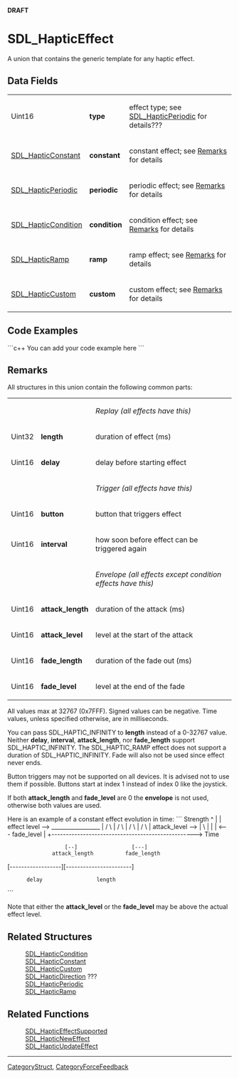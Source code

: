 <!-- pragma section-numbers off -->
<!-- pragma camelcase off -->
'''DRAFT'''

= SDL_HapticEffect =
A union that contains the generic template for any haptic effect.


== Data Fields ==
{|
|Uint16
|'''type'''
|effect type; see [[SDL_HapticPeriodic]] for details???
|-
|[[SDL_HapticConstant]]
|'''constant'''
|constant effect; see [[#Remarks|Remarks]] for details
|-
|[[SDL_HapticPeriodic]]
|'''periodic'''
|periodic effect; see [[#Remarks|Remarks]] for details
|-
|[[SDL_HapticCondition]]
|'''condition'''
|condition effect; see [[#Remarks|Remarks]] for details
|-
|[[SDL_HapticRamp]]
|'''ramp'''
|ramp effect; see [[#Remarks|Remarks]] for details
|-
|[[SDL_HapticCustom]]
|'''custom'''
|custom effect; see [[#Remarks|Remarks]] for details
|}

== Code Examples ==
```c++
You can add your code example here
```

== Remarks ==
All structures in this union contain the following common parts:

{|
|
|
|''Replay (all effects have this)''
|-
|Uint32
|'''length'''
|duration of effect (ms)
|-
|Uint16
|'''delay'''
|delay before starting effect
|-
|
|
|''Trigger (all effects have this)''
|-
|Uint16
|'''button'''
|button that triggers effect
|-
|Uint16
|'''interval'''
|how soon before effect can be triggered again
|-
|
|
|''Envelope (all effects except condition effects have this)''
|-
|Uint16
|'''attack_length'''
|duration of the attack (ms)
|-
|Uint16
|'''attack_level'''
|level at the start of the attack
|-
|Uint16
|'''fade_length'''
|duration of the fade out (ms)
|-
|Uint16
|'''fade_level'''
|level at the end of the fade
|}

All values max at 32767 (0x7FFF).  Signed values can be negative.  Time values, unless specified otherwise, are in milliseconds.

You can pass SDL_HAPTIC_INFINITY to '''length''' instead of a 0-32767 value.  Neither '''delay''', '''interval''', '''attack_length''', nor '''fade_length''' support SDL_HAPTIC_INFINITY.
The SDL_HAPTIC_RAMP effect does not support a duration of SDL_HAPTIC_INFINITY.  
Fade will also not be used since effect never ends.

<!-- Ramp sentence combined into this paragraph, separate in header.  The last sentence about Fade (from line 698 version f3c34d321289 SDL_haptic.h) is awkward and potentially confusing.  How could it be revised to make it more clear? --> 

Button triggers may not be supported on all devices.  It is advised not to use them if possible.  Buttons start at index 1 instead of index 0 like the joystick.  
<!-- Does this mean that the joystick itself is index 0 and the buttons are index >=1? -->

If both '''attack_length''' and '''fade_level''' are 0 the '''envelope''' is not used, otherwise both values are used.

Here is an example of a constant effect evolution in time:
```
Strength
^
|
|    effect level -->  _________________
|                     /                 \
|                    /                   \
|                   /                     \
|                  /                       \ 
| attack_level --> |                        \
|                  |                        |  <---  fade_level
|
+--------------------------------------------------> Time

                   [--]                 [---]
               attack_length          fade_length

[------------------][-----------------------]
       delay                 length
```

Note that either the '''attack_level''' or the '''fade_level''' may be above the actual effect level.

<!-- Note that some minor edits to the verbatim text in the header have been made and not noted above. -->

== Related Structures ==
:[[SDL_HapticCondition]]
:[[SDL_HapticConstant]]
:[[SDL_HapticCustom]]
:[[SDL_HapticDirection]] ??? <!-- (from header but not referenced in the union) -->
:[[SDL_HapticPeriodic]]
:[[SDL_HapticRamp]]

== Related Functions ==
:[[SDL_HapticEffectSupported]]
:[[SDL_HapticNewEffect]]
:[[SDL_HapticUpdateEffect]]

----
[[CategoryStruct]], [[CategoryForceFeedback]]
